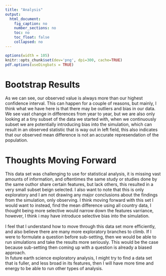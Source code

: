 ```yaml
---
title: "Analysis"
output: 
  html_document:
    fig_caption: no
    number_sections: no
    toc: no
    toc_float: false
    collapsed: no
---
```


```r
options(width = 105)
knitr::opts_chunk$set(dev='png', dpi=300, cache=TRUE)
pdf.options(useDingbats = TRUE)
```

# Bootstrap Results

As we can see, our observed value is always more than our highest confidence interval. This can happen for a couple of reasons, but mainly, I think what we have here is that there may be outliers and bias in our data. We see vast change in differences from year to year, but we are also only looking at a tiny subset of the data we started with, when we continuously subset we are potentially introducing bias into the simulation, which can result in an observed statistic that is way out in left field, this also indicates that our observed mean difference is not an accurate represendation of the population.


# Thoughts Moving Forward

This data set was challenging to use for statistical analysis, it is missing vast amounts of information, and oftentimes the same study or studies done by the same outhor share certain features, but lack others, this resulted in a very small subset beign selected. I also want to note that this is only exploratory and I am not drawing any major conclusions about the findings from the simulation, only observing. I think moving forward with this set I would want to instead, find the mean difference using all country data, I thought being more selective would narrow down the features varriance, however, I think i may have introduce selective bias into the simulation. \
\
I feel that I understand how to move through this data set more efficiently, and also believe there are many more exploratory branches to climb. If I were to formulate a question before sub-setting, then we would be able to run simulations and take the results more seriously. This would be the case because sub-setting then coming up with a question is already a biased approach.\ 
\
In future earth science exploratory analysis, I might try to find a data set that is fuller, and less broad in its features, then I will have more time and energy to be able to run other types of analysis. \
